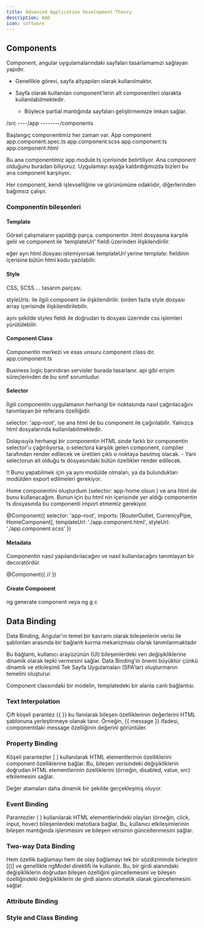 ```yaml
---
title: Advanced Application Development Theory
description: AAD
icon: software
---
```



## Components

Component, angular uygulamalarındaki sayfaları tasarlamamızı sağlayan yapıdır. 

- Genellikle görevi, sayfa altyapıları olarak kullanılmaktır. 

- Sayfa olarak kullanılan component'lerin alt componentleri olarakta kullanılabilmektedir.
    - Böylece partial mantığında sayfaları geliştirmemize imkan sağlar.

/src
----/app 
--------/components 

Başlangıç componentimiz her zaman var. App component
 app.component.spec.ts
 app.component.scss
 app.component.ts
 app.component.html

Bu ana componentimiz app.module.ts içerisinde belirtiliyor. Ana component olduğunu buradan biliyoruz.
Uygulamayı ayağa kaldırdığımızda bizleri bu ana component karşılıyor.

Her component, kendi işlevselliğine ve görünümüne odaklıdır, diğerlerinden bağımsız çalışır.

### Componentin bileşenleri

#### Template

Görsel çalışmaların yapıldığı parça.
componentin .html dosyasına karşılık gelir ve component ile 'templateUrl' fieldi üzerinden ilişkilendirilir. 

eğer ayrı html dosyası istemiyorsak templateUrl yerine template: fieldinin içerisine bütün html kodu yazılabilir.

#### Style

CSS, SCSS ... tasarım parçası.

styleUrls: ile ilgili component ile ilişkilendirilir. birden fazla style dosyası array içerisinde ilişkilendirilebilir.

aynı şekilde styles fieldı ile doğrudan ts dosyası üzerinde css işlemleri yürütülebilir.

#### Component Class

Componentin merkezi ve esas unsuru component class dır. 
app.component.ts

Business logic barındıran servisler burada tasarlanır. api gibi erişim süreçlerinden de bu sınıf sorumludur.

#### Selector

İlgili componentin uygulamanın herhangi bir noktasında nasıl çağırılacağını tanımlayan bir referans özelliğidir.

selector: 'app-root', ise ana html de bu component  <app-root></app-root> ile çağırılabilir.
Yalnızca html dosyalarında kullanılabilmektedir.

Dolayısıyla herhangi bir componentin HTML sinde farklı bir componentin selector'u çağırılıyorsa, o selectora karşılık gelen component, complier tarafından render edilecek ve üretilen çıktı o noktaya basılmış olacak.
    - Yani selectorun ait olduğu ts dosyasındaki bütün özellikler render edilecek.

!! Bunu yapabilmek için ya aynı modülde olmaları, ya da bulundukları modülden export edilmeleri gerekiyor.

Home componentini oluşturdum (selector: app-home olsun.) ve ana html de bunu kullanacağım. Bunun için bu html nin içerisinde yer aldığı componentin ts dosyasında bu componenti import etmemiz gerekiyor.


@Component({
  selector: 'app-root',
  imports: [RouterOutlet, CurrencyPipe, HomeComponent],
  templateUrl: './app.component.html',
  styleUrl: './app.component.scss'
})

#### Metadata

Componentin nasıl yapılandırılacağını ve nasıl kullanılacağını tanımlayan bir decoratördür.

@Component({
//
})

#### Create Component
ng generate component
veya ng g c

## Data Binding 
Data Binding, Angular'ın temel bir kavramı olarak bileşenlerin verisi ile şablonları arasında bir bağlantı kurma mekanizması olarak tanımlanmaktadır

Bu bağlantı, kullanıcı arayüzünün (UI) bileşenlerdeki veri değişikliklerine dinamik olarak tepki vermesini sağlar.
Data Binding'in önemi büyüktür çünkü dinamik ve etkileşimli Tek Sayfa Uygulamaları (SPA'lar) oluşturmanın temelini oluşturur.

Component classındaki bir modelin, templatedeki bir alanla canlı bağlantısı.

### Text Interpolation
Çift köşeli parantez {{ }} ku llanılarak bileşen özelliklerinin değerlerini HTML şablonuna yerleştirmeye olanak tanır.
Örneğin, {{ message }} ifadesi, componentdaki message özelliğinin değerini görüntüler.

### Property Binding

 Köşeli parantezler [ ] kullanılarak HTML elementlerinin özelliklerini component özelliklerine bağlar.
 Bu, bileşen verisindeki değişikliklerin doğrudan HTML elementlerinin özelliklerini (örneğin, disabled, value, src) etkilemesini sağlar.

Değer atamaları daha dinamik bir şekilde gerçekleşmiş oluyor.

### Event Binding

Parantezler ( ) kullanılarak HTML elementlerindeki olayları (örneğin, click, input, hover) bileşenlerdeki metotlara bağlar.
Bu, kullanıcı etkileşimlerinin bileşen mantığında işlenmesini ve bileşen verisinin güncellenmesini sağlar.

### Two-way Data Binding

Hem özellik bağlamayı hem de olay bağlamayı tek bir sözdiziminde birleştirir [()] ve genellikle ngModel direktifi ile kullanılır.
Bu, bir girdi alanındaki değişikliklerin doğrudan bileşen özelliğini güncellemesini ve bileşen özelliğindeki değişikliklerin de girdi alanını otomatik olarak güncellemesini sağlar.

### Attribute Binding


### Style and Class Binding
